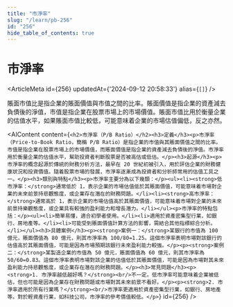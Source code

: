 ```yaml
---
title: "市淨率"
slug: "/learn/pb-256"
id: "256"
hide_table_of_contents: true
---
```



# 市淨率

<ArticleMeta id={256} updatedAt={'2024-09-12 20:58:33'} alias={`[]`} />
<div className='border-solid border-b border-t-0 my-4 border-[var(--ifm-color-gray-300)]' />

賬面市值比是指企業的賬面價值與市值之間的比率。賬面價值是指企業的資產減去負債後的淨值，市值是指企業在股票市場上的市場價值。賬面市值比用於衡量企業的估值水平，如果賬面市值比較低，可能意味着企業的市場估值偏低，反之亦然。

<AIContent content={`<h2>市淨率（P/B Ratio）</h2><h3>定義</h3><p>市淨率（Price-to-Book Ratio，簡稱 P/B Ratio）是指企業的市值與其賬面價值之間的比率。市值是指企業在股票市場上的市場價值，而賬面價值是指企業的資產減去負債後的淨值。市淨率用於衡量企業的估值水平，幫助投資者判斷股票是否被高估或低估。</p><h3>起源</h3><p>市淨率的概念起源於傳統的財務分析方法，最早在 20 世紀初被引入，用於評估企業的財務健康狀況和投資價值。隨着股票市場的發展，市淨率逐漸成為投資者和分析師常用的估值工具之一。</p><h3>類別與特點</h3><p>市淨率主要分為以下幾類：</p><ul><li><strong>低市淨率：</strong>通常低於 1，表示企業的市場估值低於其賬面價值，可能意味着市場對企業的未來前景持悲觀態度，或企業存在潛在的財務問題。</li><li><strong>高市淨率：</strong>通常高於 1，表示企業的市場估值高於其賬面價值，可能意味着市場對企業的未來前景持樂觀態度，或企業具有較強的盈利能力和增長潛力。</li></ul><p>市淨率的特點包括：</p><ul><li>簡單易懂，適合初學者使用。</li><li>適用於資產密集型行業，如銀行、房地產等。</li><li>可能受到賬面價值計算方法的影響，需結合其他指標綜合分析。</li></ul><h3>具體案例</h3><p><strong>案例一：</strong>某銀行的市值為 100 億元，賬面價值為 80 億元，則其市淨率為 100/80=1.25。這個市淨率表明市場對該銀行的估值高於其賬面價值，可能是因為市場預期該銀行未來盈利能力較強。</p><p><strong>案例二：</strong>某製造企業的市值為 50 億元，賬面價值為 60 億元，則其市淨率為 50/60=0.83。這個市淨率表明市場對該企業的估值低於其賬面價值，可能是因為市場對其未來盈利能力持悲觀態度，或企業存在潛在的財務問題。</p><h3>常見問題</h3><p><strong>1. 市淨率越低越好嗎？</strong><br/>不一定。低市淨率可能意味着企業被低估，但也可能是因為企業存在財務問題或市場對其未來前景不看好。</p><p><strong>2. 市淨率適用於所有行業嗎？</strong><br/>市淨率更適用於資產密集型行業，如銀行、房地產等。對於輕資產行業，如科技公司，市淨率的參考價值較低。</p>`} id={256} />
